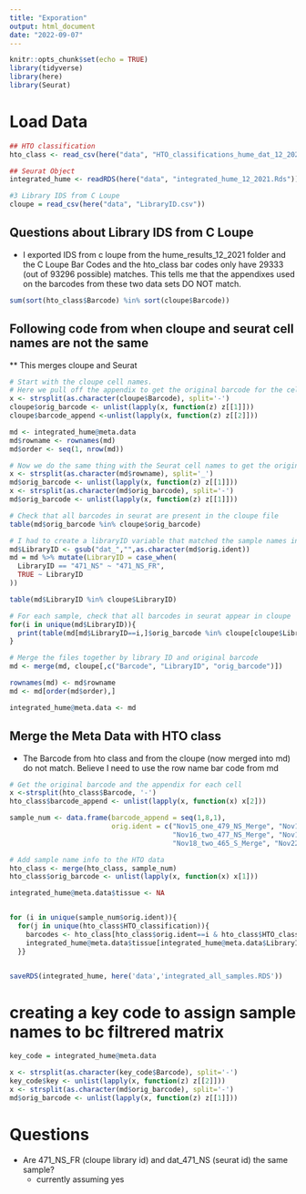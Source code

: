```yaml
---
title: "Exporation"
output: html_document
date: "2022-09-07"
---
```


```r
knitr::opts_chunk$set(echo = TRUE)
library(tidyverse)
library(here)
library(Seurat)
```


# Load Data

```r
## HTO classification
hto_class <- read_csv(here("data", "HTO_classifications_hume_dat_12_2021.csv"))

## Seurat Object 
integrated_hume <- readRDS(here("data", "integrated_hume_12_2021.Rds"))

#3 Library IDS from C Loupe 
cloupe = read_csv(here("data", "LibraryID.csv"))

```
## Questions about Library IDS from C Loupe

* I exported IDS from c loupe from the hume_results_12_2021 folder and the C Loupe Bar Codes and the hto_class bar codes only have 29333 (out of 93296 possible) matches. This tells me that the appendixes used on the barcodes from these two data sets DO NOT match. 

```r
sum(sort(hto_class$Barcode) %in% sort(cloupe$Barcode))
```



## Following code from when cloupe and seurat cell names are not the same 

** This merges cloupe and Seurat

```r
# Start with the cloupe cell names. 
# Here we pull off the appendix to get the original barcode for the cell
x <- strsplit(as.character(cloupe$Barcode), split='-')
cloupe$orig_barcode <- unlist(lapply(x, function(z) z[[1]]))
cloupe$barcode_append <-unlist(lapply(x, function(z) z[[2]]))

md <- integrated_hume@meta.data
md$rowname <- rownames(md)
md$order <- seq(1, nrow(md))

# Now we do the same thing with the Seurat cell names to get the original barcode
x <- strsplit(as.character(md$rowname), split='_')
md$orig_barcode <- unlist(lapply(x, function(z) z[[1]]))
x <- strsplit(as.character(md$orig_barcode), split='-')
md$orig_barcode <- unlist(lapply(x, function(z) z[[1]]))

# Check that all barcodes in seurat are present in the cloupe file
table(md$orig_barcode %in% cloupe$orig_barcode)

# I had to create a libraryID variable that matched the sample names in cloupe 
md$LibraryID <- gsub("dat_","",as.character(md$orig.ident))
md = md %>% mutate(LibraryID = case_when(
  LibraryID == "471_NS" ~ "471_NS_FR",
  TRUE ~ LibraryID
))

table(md$LibraryID %in% cloupe$LibraryID)

# For each sample, check that all barcodes in seurat appear in cloupe
for(i in unique(md$LibraryID)){
  print(table(md[md$LibraryID==i,]$orig_barcode %in% cloupe[cloupe$LibraryID==i,]$orig_barcode))
}

# Merge the files together by library ID and original barcode
md <- merge(md, cloupe[,c("Barcode", "LibraryID", "orig_barcode")])

rownames(md) <- md$rowname
md <- md[order(md$order),]

integrated_hume@meta.data <- md

```



## Merge the Meta Data with HTO class 

* The Barcode from hto class and from the cloupe (now merged into md) do not match. Believe I need to use the row name bar code from md

```r
# Get the original barcode and the appendix for each cell
x <-strsplit(hto_class$Barcode, '-')
hto_class$barcode_append <- unlist(lapply(x, function(x) x[2]))

sample_num <- data.frame(barcode_append = seq(1,8,1), 
                         orig.ident = c("Nov15_one_479_NS_Merge", "Nov15_two_480_Merge", "471_NS", 
                                        "Nov16_two_477_NS_Merge", "Nov17_two_470_S_Merge", "Nov18_one_461_NS_Merge", 
                                        "Nov18_two_465_S_Merge", "Nov22_two_462_S_Merge"))

# Add sample name info to the HTO data
hto_class <- merge(hto_class, sample_num)
hto_class$orig_barcode <- unlist(lapply(x, function(x) x[1]))

integrated_hume@meta.data$tissue <- NA


for (i in unique(sample_num$orig.ident)){
  for(j in unique(hto_class$HTO_classification)){
    barcodes <- hto_class[hto_class$orig.ident==i & hto_class$HTO_classification==j,]$orig_barcode
    integrated_hume@meta.data$tissue[integrated_hume@meta.data$LibraryID==i & integrated_hume@meta.data$orig_barcode %in% barcodes] <- j
  }}


saveRDS(integrated_hume, here('data','integrated_all_samples.RDS'))

```

# creating a key code to assign sample names to bc filtrered matrix

```r
key_code = integrated_hume@meta.data

x <- strsplit(as.character(key_code$Barcode), split='-')
key_code$key <- unlist(lapply(x, function(z) z[[2]]))
x <- strsplit(as.character(md$orig_barcode), split='-')
md$orig_barcode <- unlist(lapply(x, function(z) z[[1]]))

```



# Questions

* Are 471_NS_FR (cloupe library id) and dat_471_NS (seurat id) the same sample? 
  + currently assuming yes 
